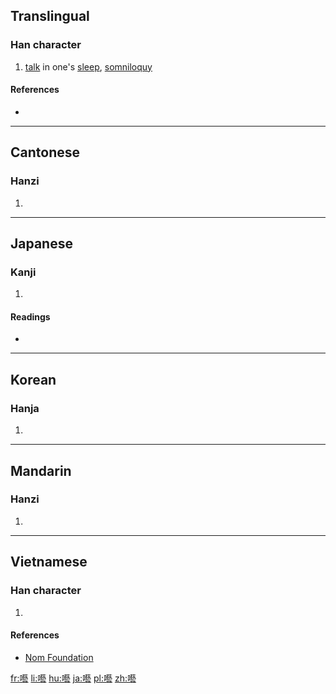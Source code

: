 {{also|呓}}
==Translingual==

===Han character===
{{Han char|rn=30|rad=口|as=19|sn=22|four=6403<sub>1</sub>|canj=口廿土戈 (RTGI)|ids=⿰[[口]][[藝]]}}

# [[talk]] in one's [[sleep]], [[somniloquy]]

====References====
* {{Han ref|kx=0215.100|dkj=04629|dj=0438.100|hdz=10705.130|uh=56C8|ud=22216|bh=C56D|bd=50541}}

----

==Cantonese==

===Hanzi===
{{yue-hanzi|jyut=|y=ngai6|sim=呓}}

# {{defn|lang=yue|sort=口19}}

----

==Japanese==

===Kanji===
{{ja-kanji|grade=|rs=口19}}

# {{defn|lang=ja|sort=口19}}

====Readings====
* {{ja-readings|on=[[げい]] (gei)|kun=[[ねごと]] (negoto)}}

----

==Korean==

===Hanja===
{{ko-hanja|hangeul=예|rv=ye|mr=ye}}

# {{defn|lang=ko|sort=口19}}

----

==Mandarin==

===Hanzi===
{{cmn-hanzi|sim=呓|pin=[[yì]] ([[yi4]])|wg=i<sup>4</sup>}}

# {{defn|lang=cmn|sort=口19}}

----

==Vietnamese==

===Han character===
{{vi-hantu|[[nghệ]]|rs=口19}}

# {{defn|lang=vi|sort=口19}}

====References====
*[http://nomfoundation.org/common/nom_details.php?codepoint=56c8 Nom Foundation]

[[fr:囈]]
[[li:囈]]
[[hu:囈]]
[[ja:囈]]
[[pl:囈]]
[[zh:囈]]